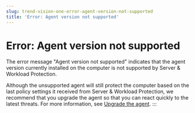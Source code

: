 ```yaml
---
slug: trend-vision-one-error-agent-version-not-supported
title: 'Error: Agent version not supported'
---
```

# Error: Agent version not supported

The error message "Agent version not supported" indicates that the agent version currently installed on the computer is not supported by Server & Workload Protection.

Although the unsupported agent will still protect the computer based on the last policy settings it received from Server & Workload Protection, we recommend that you upgrade the agent so that you can react quickly to the latest threats. For more information, see [Upgrade the agent](upgrade-agent.mdx).
:::
